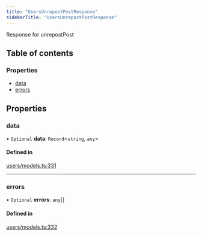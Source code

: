 ```yaml
---
title: "UsersUnrepostPostResponse"
sidebarTitle: "UsersUnrepostPostResponse"
---
```


Response for unrepostPost

## Table of contents

### Properties

- [data](/xdks/typescript/reference/interfaces/UsersUnrepostPostResponse#data)
- [errors](/xdks/typescript/reference/interfaces/UsersUnrepostPostResponse#errors)

## Properties

### data

• `Optional` **data**: `Record`\<`string`, `any`\>

#### Defined in

[users/models.ts:331](https://github.com/xdevplatform/xdk/blob/298ca9350d035e40e7c8ee0753c50052819a41e2/xdk/typescript/src/users/models.ts#L331)

___

### errors

• `Optional` **errors**: `any`[]

#### Defined in

[users/models.ts:332](https://github.com/xdevplatform/xdk/blob/298ca9350d035e40e7c8ee0753c50052819a41e2/xdk/typescript/src/users/models.ts#L332)
